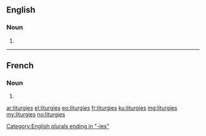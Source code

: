 ==English==

===Noun===
{{head|en|plural}}

# {{plural of|liturgy|lang=en}}

[[Category:English plurals ending in "-ies"]]

----

==French==

===Noun===
{{head|fr|plural}}

# {{plural of|liturgie|lang=fr}}

[[ar:liturgies]]
[[el:liturgies]]
[[eo:liturgies]]
[[fr:liturgies]]
[[ku:liturgies]]
[[mg:liturgies]]
[[my:liturgies]]
[[no:liturgies]]